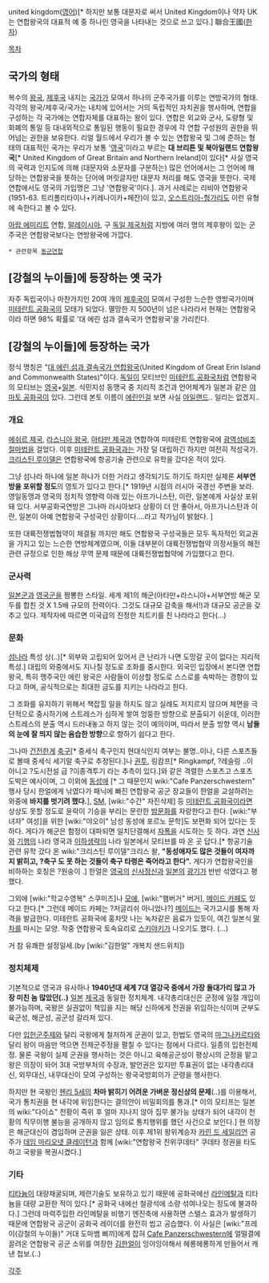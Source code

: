 united kingdom([[영어]])[* 하지만 보통 대문자로 써서 United Kingdom이나 약자 UK는 연합왕국의 대표적 예 중 하나인 영국을 나타내는 것으로 쓰고 있다.]
聯合王國([[한자]])

[[목차]]

== 국가의 형태 ==
복수의 [[왕국]], [[제후국]] 내지는 [[국가]]가 모여서 하나의 군주국가를 이루는 연방국가의 형태. 각각의 왕국/제후국/국가는 내치에 있어서는 거의 독립적인 자치권을 행사하며, 연합을 구성하는 각 국가에는 연합자체를 대표하는 왕이 있다. 연합은 외교와 군사, 도량형 및 화폐의 통일 등 대내외적으로 통일된 행동이 필요한 경우에 각 연합 구성원의 권한을 뛰어넘는 권한을 보유한다. 리얼 월드에서 우리가 볼 수 있는 연합왕국 및 그에 준하는 형태의 대표적인 국가는 우리가 보통 '[[영국]]'이라고 부르는 '''대 브리튼 및 북아일랜드 연합왕국'''[* United Kingdom of Great Britain and Northern Ireland]이 있다[* 사실 영국의 국력과 인지도에 의해 (대문자와 소문자를 구분하는) 많은 언어에서는 그 언어에 해당하는 연합왕국을 뜻하는 단어에 머릿글자만 대문자 처리를 해도 영국을 뜻한다. 국제연합에서도 영국의 가입명은 그냥 '연합왕국'이다.]. 과거 사례로는 리비아 연합왕국(1951-63. 트리폴리타이나+키레나이카+페잔)이 있고, [[오스트리아-헝가리]]도 이런 유형에 속한다고 볼 수 있다.

[[아랍 에미리트]] 연합, [[말레이시아]], 구 [[독일 제국]]처럼 지방에 여러 명의 제후왕이 있는 군주국은 연합왕국보다는 연방왕국에 가깝다.

 * 관련항목 [[동군연합]]

== [강철의 누이들]에 등장하는 옛 국가 ==
자주 독립국이나 마찬가지인 20여 개의 [[제후국]]이 모여서 구성한 느슨한 영방국가이며 [[미테란트 공화국]]의 모태가 되었다. 멸망한 지 500년이 넘은 나라라서 현재는 연합왕국이라 하면 98% 확률로 '대 에린 섬과 결속국가 연합왕국'을 가리킨다.

== [강철의 누이들]에 등장하는 국가 ==
정식 명칭은 "[[대 에린 섬과 결속국가 연합왕국]](United Kingdom of Great Erin Island and Commonwealth States)"이다. [[독일]]이 모티브인 [[미테란트 공화국]]처럼 연합왕국의 모티브는 [[영국]]+[[일본]]. 식민지성 동맹국 중 지리적 조건과 언어체계가 일본과 같은 [[야마토 공화국]]이 있다. 그런데 본토 이름이 [[에린]]인걸 보면 사실 [[아일랜드]].. 일리는 없겠지.. 


=== 개요 ===
[[에쉬르 제국]], [[라스니아 왕국]], [[아타만 제국]]과 연합하여 미테란트 연합왕국에 [[광역성비조절마법]]을 걸었다. 이후 [[미테란트 공화국]]과는 가장 덜 대립하긴 하지만 여전히 적성국가. [[크리스틴 루이델]]은 연합왕국에 항공기술 관련으로 유학을 갔다온 적이 있다.

그냥 섬나라 하나에 일본 하나가 더한 거라고 생각되기도 하기도 하지만 실제론 '''서부연방을 포위할 정도'''의 영토가 있다고 한다.[* 1919년 시점의 러시아 국경선 주변을 보라. 영일동맹과 영국의 정치적 영향력 아래 있는 아프가니스탄, 이란, 일본에게 사실상 포위돼 있다. 서부공화국연방은 그나마 러시아보다 상황이 더 안 좋아서, 아프가니스탄과 이란, 일본이 아예 연합왕국 구성국인 상황이다....라고 작가님이 밝혔다. ]

또한 대륙전쟁법협약이 체결될 까지만 해도 연합왕국 구성국들은 모두 독자적인 외교권을 가지고 있는 느슨한 연방체계였으며, 이들 대부분이 대륙전쟁법협약 의정서들의 해전 관련 규정으로 인한 해상 무역 문제 때문에 대륙전쟁법협약에 가입했다고 한다.

=== 군사력 ===
[[일본군]]과 [[영국군]]을 짬뽕한 스타일.
세계 제1의 해군(아타만+라스니아+서부연방 해군 모두를 합친 것 X 1.5배 규모의 전력이다. 그것도 대규모 감축을 해서!)과 대규모 공군을 갖추고 있다. 
제작자에 따르면 미국급의 진정한 치트키를 친 나라라고 한다(...)

=== 문화 === 
[[섬나라]] 특성 상(..)[* 외부와 고립되어 있어서 큰 난리가 나면 도망갈 곳이 없다는 지리적 특성.] 대립의 와중에서도 지나칠 정도로 조화를 중시한다. 외국인 입장에서 본다면 연합왕국, 특히 맹주국인 에린 왕국은 사람들이 이상할 정도로 스스로를 속박하는 경향이 있다고 하며, 공식적으로는 최대한 금도를 지키는 나라라고 한다.

그 조화를 유지하기 위해서 책잡힐 일을 하지도 않고 실례도 저지르지 않으며 체면을 극단적으로 중시하기에 스트레스가 심하게 쌓여 엉뚱한 방향으로 분출되기 쉬운데, 이러한 스트레스의 분출 역시 드러내놓고 하지 않는 것이 예의이며, 따라서 분출 방향 역시 '''남들의 눈에 잘 띄지 않는 음습한 방향'''으로 향하기 쉽다고 한다.

그나마 [[건전]]한게 [[축구]][* 중세식 축구인지 현대식인지 여부는 불명..이나, 다른 스포츠들로 볼때 중세식 세기말 축구로 추정된다.]나 [[권투]], 링캄프[* Ringkampf, ?레슬링 ..이 아니고 ?도시전설 급 ?이종격투기 라는 추측이 있다.]와 같은 격렬한 스포츠고 스포츠 도박은 예사이며, 그 이외에  [[동성애]] [* 그 때문인지 wiki:"Cafe Panzerschwestern" 행사 당시 한얼에게 낚였다가 패닉에 빠진 연합왕국 공군 장교들이 한얼을 교살하려는 와중에 '''바지를 벗기려 했다.'''], [[SM]], [wiki:"수간" 자진삭제] 등 [[미테란트 공화국]]이라면 상상도 못할 정도로 윤락이 기승을 부리는 문란한 [[밤문화]]를 자랑한다고 한다.  [wiki:"부녀자" 여성]을 위한 [wiki:"야오이" 남성 동성애 포르노 문학]도 보편화 되어 있다는 듯 하다. 게다가 해군은 함정이 대파되면 일치단결해서 [[자폭]]을 시도하는 듯 하다. 과연 [[신사]]와 [[기행]]의 나라 영국과 [[이하생략]]의 나라 일본에서 모티브를 따 온 곳 답다.[* 항공기술 관련 유학 갔다 온 wiki:"크리스틴 루이델"크리스 왈, '''"동성애자도 많은 것들이 여자까지 밝히고, ?축구 도 못 하는 것들이 축구 타령은 죽어라고 한다".''' 게다가 연합왕국인을 비하하는 호칭은 ?원숭이 .] 한얼은 [[영국]]의 [[신사]]정신과 [[일본]]의 [[광기]]가 반반 섞였다고 평했다.
 
그외에 [wiki:"학교수영복" 스쿠미즈]나 [[모에]], [wiki:"햄버거" 버거], [[메이드 카페]]도 있다고 한다.[* 그런데 메이드 카페는 ?저글리쉬 아니었나?] [[메이드]]는 국가고시를 통해 자격을 발급한다. 미테란트 공화국에 홍차맛 나는 녹차같은 음료가 있듯이, 여긴 일본식 [[말차]]를 마시는 모양. 작중 연합왕국 토속요리로 [[스키야키]]가 나오기도 했다. (...)

거 참 유쾌한 설정일세.(by [wiki:"김한얼" 개복치 샌드위치])

=== 정치체제 ===
기본적으로 영국과 유사하나 '''1940년대 세계 7대 열강국 중에서 가장 돌대가리 많고 가장 미친 놈 많았던(..)''' [[일본]] [[제국]]과 동일한 정치체계. 내각총리대신은 군정에 일절 개입이 불가능하며, 국왕은 실권없이 책임을 지는 해당 신하에게 전권을 위임하는식이며 군부도 육군성, 해군성, 공군성 갈라져 있다. 

다만 [[입헌군주제]]와 달리 국왕에게 철저하게 군권이 있고, 헌법도 영국의 [[마그나카르타]]와 달리 왕이 마음만 먹으면 전제군주정을 펼칠 수 있다는 점에서 다르다. 일종의 입헌전제정. 물론 국왕이 실제 군권을 행사하는 것은 아니고 육해공군성이 평상시의 군정을 맡고 왕은 의장이 돠어 3대 국방부처의 수장과, 발언권은 있지만 투표권이 없는 내각총리대신, 외무대신, 내무대신이 모여 구성하는 왕국국방회의가 군령을 행사한다.

하지만 현 국왕인 [[헨리 5세]]의 '''차마 밝히기 어려운 가벼운 정신상의 문제'''(..)를 이용해서, 국가 통치권을 현 내각에 위임한다는 결의안이 비밀회의를 통과.[* 이의 모티프는 일본의 wiki:"다이쇼" 천황이 즉위 후 얼마 지나지 않아 집무 불가능 상태가 되어 내각이 천황의 직무이행 불능을 공개하지 않고 임의로 통치행위를 했던 사건으로 보인다.] 현 의장은 해군대신이 겸임하며 군권을 잃은 상태. 이후 제1위 왕위계승자 [[카린 드 세일리언]] 공주가 [[데임 마리오넷 클레이턴]]과 함께 [wiki:"연합왕국 친위쿠데타" 쿠데타 정권을 타도하고 국왕을 복권시켰다.]

=== 기타 ===
[[티타늄]]이 대량채굴되며, 제련기술도 보유하고 있기 때문에 공화국에선 [[라인메탈]]과 티타늄을 대량 교환한 적이 있다.[* 공화국 내에선 철광석에 소량 섞여나오는 정도에 불과하다.] 그런데 마력주입한 라인메탈을 비행기 엔진축에 사용하면 스텔스 효과가 발생하기 때문에 연합왕국 공군이 공화국 레이더를 완전히 씹고 공습했다. 이 사실은 [wiki:"프레이(강철의 누이들)" 거대 도마뱀 삐끼]에게 잡혀 [[Cafe Panzerschwestern]]에 얼떨결에 끌려온 연합왕국 공군 소위를 여장한 [[김한얼]]이 잉야잉야해서 헤롱헤롱하게 만들어서 캐낸 첩보.(..)

[[각주]]
